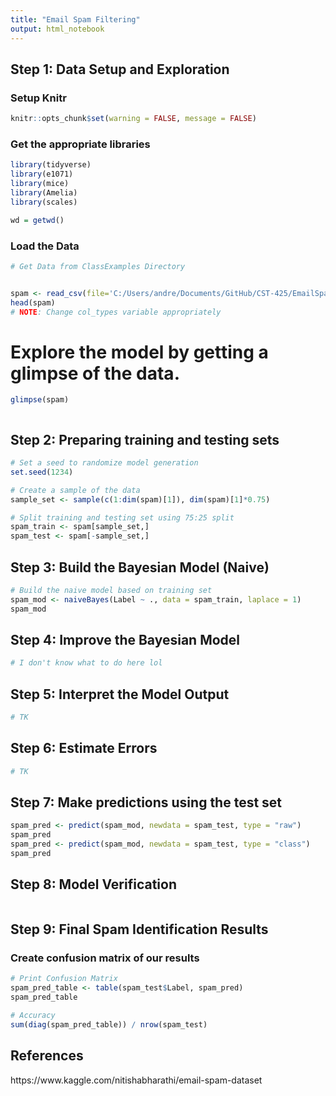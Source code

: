 ```yaml
---
title: "Email Spam Filtering"
output: html_notebook
---
```


## Step 1: Data Setup and Exploration

### Setup Knitr
```r
knitr::opts_chunk$set(warning = FALSE, message = FALSE)
```

### Get the appropriate libraries
```r
library(tidyverse)
library(e1071)
library(mice)
library(Amelia)
library(scales)

wd = getwd()
```



### Load the Data
```r
# Get Data from ClassExamples Directory


spam <- read_csv(file='C:/Users/andre/Documents/GitHub/CST-425/EmailSpamFiltering/completeSpamAssassin.csv')
head(spam)
# NOTE: Change col_types variable appropriately
```

# Explore the model by getting a glimpse of the data.
```r
glimpse(spam)
```

```r
```


## Step 2: Preparing training and testing sets
```r
# Set a seed to randomize model generation
set.seed(1234)

# Create a sample of the data
sample_set <- sample(c(1:dim(spam)[1]), dim(spam)[1]*0.75)

# Split training and testing set using 75:25 split
spam_train <- spam[sample_set,]
spam_test <- spam[-sample_set,]
```

## Step 3: Build the Bayesian Model (Naive)
```r
# Build the naive model based on training set
spam_mod <- naiveBayes(Label ~ ., data = spam_train, laplace = 1)
spam_mod
```


## Step 4: Improve the Bayesian Model
```r
# I don't know what to do here lol
```


## Step 5: Interpret the Model Output
```r
# TK
```


## Step 6: Estimate Errors
```r
# TK
```


## Step 7: Make predictions using the test set
```r
spam_pred <- predict(spam_mod, newdata = spam_test, type = "raw")
spam_pred
spam_pred <- predict(spam_mod, newdata = spam_test, type = "class")
spam_pred
```

## Step 8: Model Verification
```r
```

## Step 9: Final Spam Identification Results

### Create confusion matrix of our results
```r
# Print Confusion Matrix
spam_pred_table <- table(spam_test$Label, spam_pred)
spam_pred_table

# Accuracy
sum(diag(spam_pred_table)) / nrow(spam_test)
```


## References
https://www.kaggle.com/nitishabharathi/email-spam-dataset